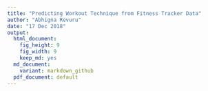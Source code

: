 ```yaml
---
title: "Predicting Workout Technique from Fitness Tracker Data"
author: "Abhigna Revuru"
date: "17 Dec 2018"
output:
  html_document:
    fig_height: 9
    fig_width: 9
    keep_md: yes
  md_document:
    variant: markdown_github
  pdf_document: default
---
```



